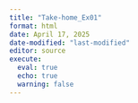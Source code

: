 ```yaml
---
title: "Take-home_Ex01"
format: html
date: April 17, 2025
date-modified: "last-modified"
editor: source
execute:
  eval: true
  echo: true
  warning: false
---
```

